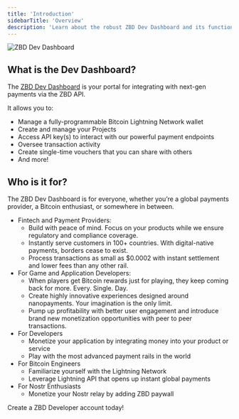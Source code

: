 ```yaml
---
title: 'Introduction'
sidebarTitle: 'Overview'
description: 'Learn about the robust ZBD Dev Dashboard and its functionalities.'
---
```


<Frame caption="ZBD Dev Dashboard">
  <img src="/img/v2/devdash/devdash1.png" alt="ZBD Dev Dashboard" />
</Frame>
<br />

## What is the Dev Dashboard?

The [ZBD Dev Dashboard](https://dashboard.zebedee.io) is your portal for integrating with next-gen payments via the ZBD API.

It allows you to:

*   Manage a fully-programmable Bitcoin Lightning Network wallet
*   Create and manage your Projects
*   Access API key(s) to interact with our powerful payment endpoints
*   Oversee transaction activity
*   Create single-time vouchers that you can share with others
*   And more!

## Who is it for?

The ZBD Dev Dashboard is for everyone, whether you’re a global payments provider, a Bitcoin enthusiast, or somewhere in between.

*   Fintech and Payment Providers:
    *   Build with peace of mind. Focus on your products while we ensure regulatory and compliance coverage.
    *   Instantly serve customers in 100+ countries. With digital-native payments, borders cease to exist.
    *   Process transactions as small as $0.0002 with instant settlement and lower fees than any other rail.
*   For Game and Application Developers:
    *   When players get Bitcoin rewards just for playing, they keep coming back for more. Every. Single. Day.
    *   Create highly innovative experiences designed around nanopayments. Your imagination is the only limit.
    *   Pump up profitability with better user engagement and introduce brand new monetization opportunities with peer to peer transactions.
*   For Developers
    *   Monetize your application by integrating money into your product or service
    *   Play with the most advanced payment rails in the world
*   For Bitcoin Engineers
    *   Familiarize yourself with the Lightning Network
    *   Leverage Lightning API that opens up instant global payments
*   For Nostr Enthusiasts
    *   Monetize your Nostr relay by adding ZBD paywall


<CardGroup cols={1}>
  <Card title="Know what you want to build?" icon="arrow-up-right-from-square" color="#000000" href="https://dashboard.zebedee.io/signup">
    Create a ZBD Developer account today!
  </Card>
</CardGroup>
